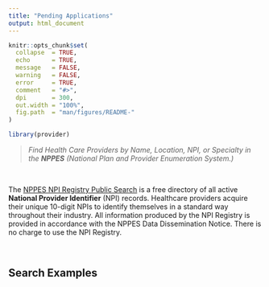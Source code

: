 ```yaml
---
title: "Pending Applications"
output: html_document
---
```


```r
knitr::opts_chunk$set(
  collapse  = TRUE,
  echo      = TRUE, 
  message   = FALSE, 
  warning   = FALSE,
  error     = TRUE,
  comment   = "#>",
  dpi       = 300, 
  out.width = "100%",
  fig.path  = "man/figures/README-"
)
```

```r
library(provider)
```

 > *Find Health Care Providers by Name, Location, NPI, or Specialty in the **NPPES** (National Plan and Provider Enumeration System.)*

<br>

The [NPPES NPI Registry Public Search](https://npiregistry.cms.hhs.gov/) is a free directory of all active **National Provider Identifier** (NPI) records. Healthcare providers acquire their unique 10-digit NPIs to identify themselves in a standard way throughout their industry. All information produced by the NPI Registry is provided in accordance with the NPPES Data Dissemination Notice. There is no charge to use the NPI Registry.

<br>

## Search Examples

```r

```

